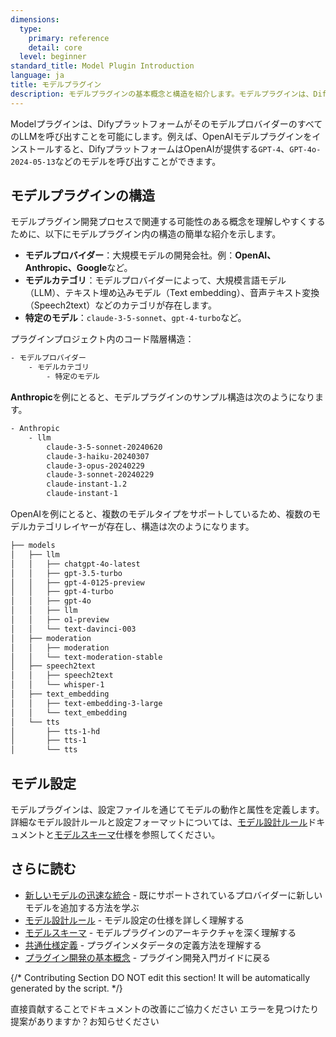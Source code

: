 ```yaml
---
dimensions:
  type:
    primary: reference
    detail: core
  level: beginner
standard_title: Model Plugin Introduction
language: ja
title: モデルプラグイン
description: モデルプラグインの基本概念と構造を紹介します。モデルプラグインは、Difyがさまざまなプロバイダー（OpenAI、Anthropic、Googleなど）の、大規模言語モデル（LLM）、テキスト埋め込み、音声テキスト変換といったさまざまなタイプのモデルを呼び出すことを可能にします。
---
```


Modelプラグインは、DifyプラットフォームがそのモデルプロバイダーのすべてのLLMを呼び出すことを可能にします。例えば、OpenAIモデルプラグインをインストールすると、DifyプラットフォームはOpenAIが提供する`GPT-4`、`GPT-4o-2024-05-13`などのモデルを呼び出すことができます。

## モデルプラグインの構造

モデルプラグイン開発プロセスで関連する可能性のある概念を理解しやすくするために、以下にモデルプラグイン内の構造の簡単な紹介を示します。

*   **モデルプロバイダー**：大規模モデルの開発会社。例：**OpenAI、Anthropic、Google**など。
*   **モデルカテゴリ**：モデルプロバイダーによって、大規模言語モデル（LLM）、テキスト埋め込みモデル（Text embedding）、音声テキスト変換（Speech2text）などのカテゴリが存在します。
*   **特定のモデル**：`claude-3-5-sonnet`、`gpt-4-turbo`など。

プラグインプロジェクト内のコード階層構造：

```bash
- モデルプロバイダー
    - モデルカテゴリ
        - 特定のモデル
```

**Anthropic**を例にとると、モデルプラグインのサンプル構造は次のようになります。

```bash
- Anthropic
    - llm
        claude-3-5-sonnet-20240620
        claude-3-haiku-20240307
        claude-3-opus-20240229
        claude-3-sonnet-20240229
        claude-instant-1.2
        claude-instant-1
```

OpenAIを例にとると、複数のモデルタイプをサポートしているため、複数のモデルカテゴリレイヤーが存在し、構造は次のようになります。

```bash
├── models
│   ├── llm
│   │   ├── chatgpt-4o-latest
│   │   ├── gpt-3.5-turbo
│   │   ├── gpt-4-0125-preview
│   │   ├── gpt-4-turbo
│   │   ├── gpt-4o
│   │   ├── llm
│   │   ├── o1-preview
│   │   └── text-davinci-003
│   ├── moderation
│   │   ├── moderation
│   │   └── text-moderation-stable
│   ├── speech2text
│   │   ├── speech2text
│   │   └── whisper-1
│   ├── text_embedding
│   │   ├── text-embedding-3-large
│   │   └── text_embedding
│   └── tts
│       ├── tts-1-hd
│       ├── tts-1
│       └── tts
```

## モデル設定

モデルプラグインは、設定ファイルを通じてモデルの動作と属性を定義します。詳細なモデル設計ルールと設定フォーマットについては、[モデル設計ルール](/plugin-dev-ja/0411-model-designing-rules)ドキュメントと[モデルスキーマ](/plugin-dev-ja/0412-model-schema)仕様を参照してください。

## さらに読む

-   [新しいモデルの迅速な統合](/plugin-dev-ja/0211-getting-started-new-model) - 既にサポートされているプロバイダーに新しいモデルを追加する方法を学ぶ
-   [モデル設計ルール](/plugin-dev-ja/0411-model-designing-rules) - モデル設定の仕様を詳しく理解する
-   [モデルスキーマ](/plugin-dev-ja/0412-model-schema) - モデルプラグインのアーキテクチャを深く理解する
-   [共通仕様定義](/plugin-dev-ja/0411-general-specifications) - プラグインメタデータの定義方法を理解する
-   [プラグイン開発の基本概念](/plugin-dev-ja/0111-getting-started-dify-plugin) - プラグイン開発入門ガイドに戻る

{/*
Contributing Section
DO NOT edit this section!
It will be automatically generated by the script.
*/}

<CardGroup cols="2">
    <Card
        title="このページを編集する"
        icon="pen-to-square"
        href="https://github.com/langgenius/dify-docs-mintlify/edit/main/plugin-dev-ja/0411-model-plugin-introduction.mdx"
    >
        直接貢献することでドキュメントの改善にご協力ください
    </Card>
    <Card
        title="問題を報告する"
        icon="github"
        href="https://github.com/langgenius/dify-docs-mintlify/issues/new?title=ドキュメントの問題%3A%20model-plugin-introduct&body=%23%23%20問題の説明%0A%3C%21--%20発見した問題について簡単に説明してください%20--%3E%0A%0A%23%23%20ページリンク%0Ahttps%3A%2F%2Fgithub.com%2Flanggenius%2Fdify-docs-mintlify%2Fblob%2Fmain%2Fplugin-dev-ja%2F0411-model-plugin-introduction.mdx%0A%0A%23%23%20提案される変更%0A%3C%21--%20特定の変更案がある場合は、ここで説明してください%20--%3E%0A%0A%3C%21--%20ドキュメントの品質向上にご協力いただきありがとうございます！%20--%3E"
    >
        エラーを見つけたり提案がありますか？お知らせください
    </Card>
</CardGroup>
